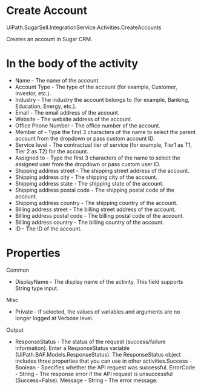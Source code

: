 ﻿# Create Account

UiPath.SugarSell.IntegrationService.Activities.CreateAccounts

Creates an account in Sugar CRM.

# In the body of the activity

* Name - The name of the account.
* Account Type - The type of the account (for example, Customer, Investor, etc.).
* Industry - The industry the account belongs to (for example, Banking, Education, Energy, etc.).
* Email - The email address of the account.
* Website - The website address of the account.
* Office Phone Number - The office number of the account.
* Member of - Type the first 3 characters of the name to select the parent account from the dropdown or pass custom account ID.
* Service level - The contractual tier of service (for example, Tier1 as T1, Tier 2 as T2) for the account.
* Assigned to - Type the first 3 characters of the name to select the assigned user from the dropdown or pass custom user ID.
* Shipping address street - The shipping street address of the account.
* Shipping address city - The shipping city of the account.
* Shipping address state - The shipping state of the account.
* Shipping address postal code - The shipping postal code of the account.
* Shipping address country - The shipping country of the account.
* Billing address street - The billing street address of the account.
* Billing address postal code - The billing postal code of the account.
* Billing address country - The billing country of the account.
* ID - The ID of the account.

# Properties

Common

* DisplayName - The display name of the activity. This field supports String type input.

Misc

* Private - If selected, the values of variables and arguments are no longer logged at Verbose level.

Output

* ResponseStatus - The status of the request (success/failure information). Enter a ResponseStatus variable (UiPath.BAF.Models.ResponseStatus). The ResponseStatus object includes three properties that you can use in other activities.Success - Boolean - Specifies whether the API request was successful. ErrorCode - String - The response error if the API request is unsuccessful (Success=False). Message - String - The error message.
